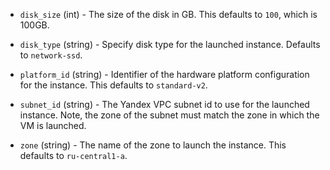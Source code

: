 <!-- Code generated from the comments of the Config struct in post-processor/yandex-export/post-processor.go; DO NOT EDIT MANUALLY -->

- `disk_size` (int) - The size of the disk in GB. This defaults to `100`, which is 100GB.

- `disk_type` (string) - Specify disk type for the launched instance. Defaults to `network-ssd`.

- `platform_id` (string) - Identifier of the hardware platform configuration for the instance. This defaults to `standard-v2`.

- `subnet_id` (string) - The Yandex VPC subnet id to use for
  the launched instance. Note, the zone of the subnet must match the
  zone in which the VM is launched.

- `zone` (string) - The name of the zone to launch the instance.  This defaults to `ru-central1-a`.

